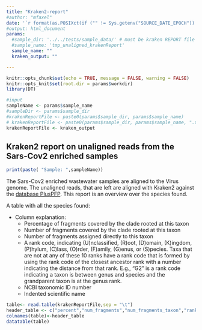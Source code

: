 ```yaml
---
title: "Kraken2-report"
#author: "mfaxel"
date: '`r format(as.POSIXct(if ("" != Sys.getenv("SOURCE_DATE_EPOCH")) { as.numeric(Sys.getenv("SOURCE_DATE_EPOCH")) } else { Sys.time() }, origin="1970-01-01"), "%Y-%m-%d %H:%M:%S")`'
#output: html_document
params:
  #sample_dir: '../../tests/sample_data/' # must be kraken REPORT file
  #sample_name: 'tmp_unaligned_krakenReport'
  sample_name: ""
  kraken_output: ""

---
```



```r
knitr::opts_chunk$set(echo = TRUE, message = FALSE, warning = FALSE)
knitr::opts_knit$set(root.dir = params$workdir)
library(DT)
```




```r
#input 
sampleName <- params$sample_name
#sampleDir <- params$sample_dir
#krakenReportFile <- paste0(params$sample_dir, params$sample_name)
# krakenReportFile <- paste0(params$sample_dir, params$sample_name, ".txt")
krakenReportFile <- kraken_output
```


## Kraken2 report on unaligned reads from the Sars-Cov2 enriched samples

```r
print(paste( "Sample: ",sampleName))
```


The Sars-Cov2 enriched wastewater samples are aligned to the Virus genome. The unaligned reads, that are left are aligned with Kraken2 against the [database PlusPFP](https://benlangmead.github.io/aws-indexes/k2). This report is an overview over the species found.  

A table with all the species found: 

* Column explanation:   
  + Percentage of fragments covered by the clade rooted at this taxon  
  + Number of fragments covered by the clade rooted at this taxon  
  + Number of fragments assigned directly to this taxon  
  + A rank code, indicating (U)nclassified, (R)oot, (D)omain, (K)ingdom, (P)hylum, (C)lass, (O)rder, (F)amily, (G)enus, or (S)pecies.     Taxa that are not at any of these 10 ranks have a rank code that is formed by using the rank code of the closest ancestor rank         with a number indicating the distance from that rank. E.g., "G2" is a rank code indicating a taxon is between genus and species         and the grandparent taxon is at the genus rank.  
  + NCBI taxonomic ID number  
  + Indented scientific name  

```r
table<- read.table(krakenReportFile,sep = "\t")
header_table <- c("percent","num_fragments","num_fragments_taxon","rank","NCBI_ID","scientific_name")
colnames(table)<-header_table
datatable(table)
```

